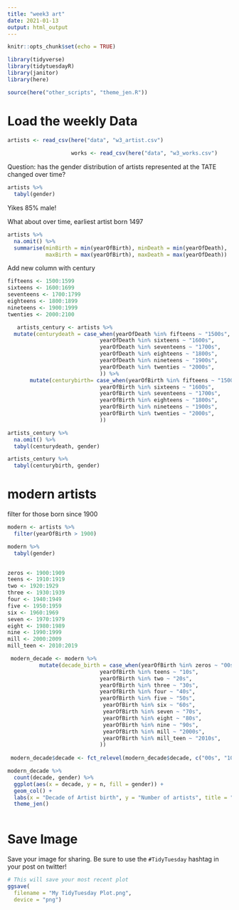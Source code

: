 ```yaml
---
title: "week3 art"
date: 2021-01-13
output: html_output
---
```




```r

knitr::opts_chunk$set(echo = TRUE)

library(tidyverse)
library(tidytuesdayR)
library(janitor)
library(here)

source(here("other_scripts", "theme_jen.R"))

```

# Load the weekly Data

```r
artists <- read_csv(here("data", "w3_artist.csv")
                    
                    works <- read_csv(here("data", "w3_works.csv")
```


Question: has the gender distribution of artists represented at the TATE changed over time?

```r

artists %>%
  tabyl(gender)

```
Yikes 85% male!

What about over time, earliest artist born 1497

```r
artists %>%
  na.omit() %>%
  summarise(minBirth = min(yearOfBirth), minDeath = min(yearOfDeath),
            maxBirth = max(yearOfBirth), maxDeath = max(yearOfDeath))
```

Add new column with century

```r

fifteens <- 1500:1599
sixteens <- 1600:1699
seventeens <- 1700:1799
eighteens <- 1800:1899
nineteens <- 1900:1999
twenties <- 2000:2100

   artists_century <- artists %>%
  mutate(centurydeath = case_when(yearOfDeath %in% fifteens ~ "1500s", 
                             yearOfDeath %in% sixteens ~ "1600s",
                             yearOfDeath %in% seventeens ~ "1700s",
                             yearOfDeath %in% eighteens ~ "1800s",
                             yearOfDeath %in% nineteens ~ "1900s",
                             yearOfDeath %in% twenties ~ "2000s",
                             )) %>%
       mutate(centurybirth= case_when(yearOfBirth %in% fifteens ~ "1500s", 
                             yearOfBirth %in% sixteens ~ "1600s",
                             yearOfBirth %in% seventeens ~ "1700s",
                             yearOfBirth %in% eighteens ~ "1800s",
                             yearOfBirth %in% nineteens ~ "1900s",
                             yearOfBirth %in% twenties ~ "2000s",
                             )) 
```

```r
artists_century %>%
  na.omit() %>%
  tabyl(centurydeath, gender)

artists_century %>%
  tabyl(centurybirth, gender)
```

# modern artists

filter for those born since 1900

```r
modern <- artists %>%
  filter(yearOfBirth > 1900) 

modern %>%
  tabyl(gender)
                            
```

```r
zeros <- 1900:1909
teens <- 1910:1919
two <- 1920:1929
three <- 1930:1939
four <- 1940:1949
five <- 1950:1959
six <- 1960:1969
seven <- 1970:1979
eight <- 1980:1989
nine <- 1990:1999
mill <- 2000:2009
mill_teen <- 2010:2019

 modern_decade <- modern %>%
          mutate(decade_birth = case_when(yearOfBirth %in% zeros ~ "00s", 
                             yearOfBirth %in% teens ~ "10s",
                             yearOfBirth %in% two ~ "20s",
                             yearOfBirth %in% three ~ "30s",
                             yearOfBirth %in% four ~ "40s",
                             yearOfBirth %in% five ~ "50s",
                              yearOfBirth %in% six ~ "60s",
                              yearOfBirth %in% seven ~ "70s",
                              yearOfBirth %in% eight ~ "80s",
                              yearOfBirth %in% nine ~ "90s",
                              yearOfBirth %in% mill ~ "2000s",
                              yearOfBirth %in% mill_teen ~ "2010s",
                             ))
 
 modern_decade$decade <- fct_relevel(modern_decade$decade, c("00s", "10s", "20s", "30s", "40s", "50s", "60s", "70s", "80s", "90s", "2000s", "2010s"))

```




```r

modern_decade %>%
  count(decade, gender) %>%
  ggplot(aes(x = decade, y = n, fill = gender)) +
  geom_col() +
  labs(x = "Decade of Artist birth", y = "Number of artists", title = "Artists born since 1900, gender distribution") +
  theme_jen()
  
```




# Save Image

Save your image for sharing. Be sure to use the `#TidyTuesday` hashtag in your post on twitter! 

```r

# This will save your most recent plot
ggsave(
  filename = "My TidyTuesday Plot.png",
  device = "png")

```

